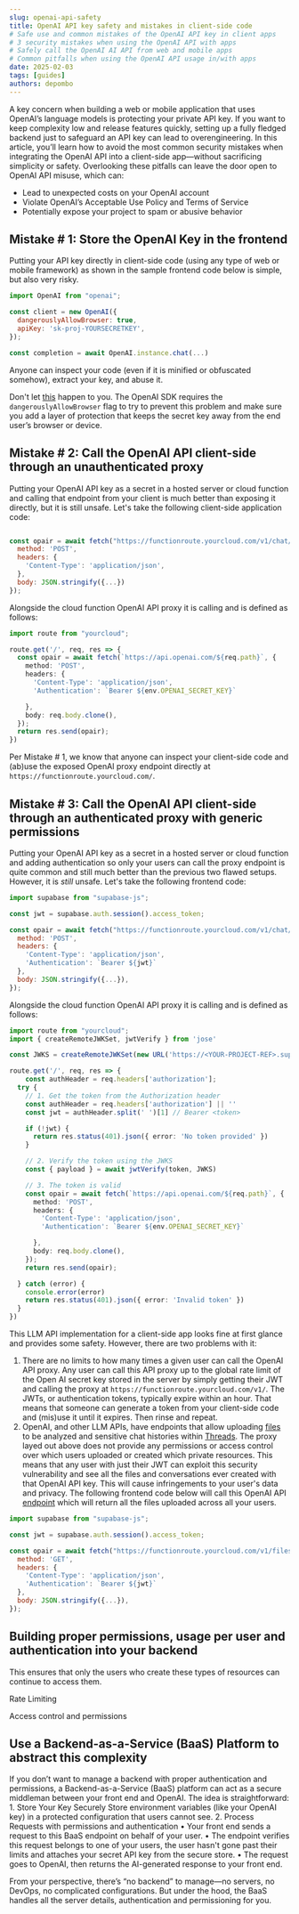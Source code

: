 ```yaml
---
slug: openai-api-safety
title: OpenAI API key safety and mistakes in client-side code
# Safe use and common mistakes of the OpenAI API key in client apps
# 3 security mistakes when using the OpenAI API with apps
# Safely call the OpenAI AI API from web and mobile apps
# Common pitfalls when using the OpenAI API usage in/with apps
date: 2025-02-03
tags: [guides]
authors: depombo
---
```


A key concern when building a web or mobile application that uses OpenAI’s language models is protecting your private API key. If you want to keep complexity low and release features quickly, setting up a fully fledged backend just to safeguard an API key can lead to overengineering. In this article, you’ll learn how to avoid the most common security mistakes when integrating the OpenAI API into a client-side app—without sacrificing simplicity or safety. Overlooking these pitfalls can leave the door open to OpenAI API misuse, which can:
 - Lead to unexpected costs on your OpenAI account
 - Violate OpenAI’s Acceptable Use Policy and Terms of Service
 - Potentially expose your project to spam or abusive behavior

## Mistake # 1: Store the OpenAI Key in the frontend

Putting your API key directly in client-side code (using any type of web or mobile framework) as shown in the sample frontend code below is simple, but also very risky.

```javascript title="client/openai.ts"
import OpenAI from "openai";

const client = new OpenAI({
  dangerouslyAllowBrowser: true,
  apiKey: 'sk-proj-YOURSECRETKEY',
});

const completion = await OpenAI.instance.chat(...)
```

<!--truncate-->

Anyone can inspect your code (even if it is minified or obfuscated somehow), extract your key, and abuse it. 

Don't let [this](https://community.openai.com/t/repeated-fraudulent-use-of-my-api-keys/510465/3) happen to you. The OpenAI SDK requires the `dangerouslyAllowBrowser` flag to try to prevent this problem and make sure you add a layer of protection that keeps the secret key away from the end user’s browser or device.

## Mistake # 2: Call the OpenAI API client-side through an unauthenticated proxy

Putting your OpenAI API key as a secret in a hosted server or cloud function and calling that endpoint from your client is much better than exposing it directly, but it is still unsafe. Let's take the following client-side application code:

```js title="client/openai.ts"

const opair = await fetch("https://functionroute.yourcloud.com/v1/chat/completions", {
  method: 'POST',
  headers: {
    'Content-Type': 'application/json',
  },
  body: JSON.stringify({...})
});

```

Alongside the cloud function OpenAI API proxy it is calling and is defined as follows:

```typescript title="cloud/function.ts"
import route from "yourcloud";

route.get('/', req, res => {
  const opair = await fetch(`https://api.openai.com/${req.path}`, {
    method: 'POST',
    headers: {
      'Content-Type': 'application/json',
      'Authentication': `Bearer ${env.OPENAI_SECRET_KEY}`

    },
    body: req.body.clone(),
  });
  return res.send(opair);
})

```

Per Mistake # 1, we know that anyone can inspect your client-side code and (ab)use the exposed OpenAI proxy endpoint directly at `https://functionroute.yourcloud.com/`.

## Mistake # 3: Call the OpenAI API client-side through an authenticated proxy with generic permissions

Putting your OpenAI API key as a secret in a hosted server or cloud function and adding authentication so only your users can call the proxy endpoint is quite common and still much better than the previous two flawed setups. However, it is *still* unsafe. Let's take the following frontend code:

```js title="client/openai.ts"
import supabase from "supabase-js";

const jwt = supabase.auth.session().access_token;

const opair = await fetch("https://functionroute.yourcloud.com/v1/chat/completion", {
  method: 'POST',
  headers: {
    'Content-Type': 'application/json',
    'Authentication': `Bearer ${jwt}`
  },
  body: JSON.stringify({...}),
});

```

Alongside the cloud function OpenAI API proxy it is calling and is defined as follows:

```typescript title="cloud/function.ts"
import route from "yourcloud";
import { createRemoteJWKSet, jwtVerify } from 'jose'

const JWKS = createRemoteJWKSet(new URL('https://<YOUR-PROJECT-REF>.supabase.co/auth/v1/.well-known/jwks.json'))

route.get('/', req, res => {
	const authHeader = req.headers['authorization'];
  try {
    // 1. Get the token from the Authorization header
    const authHeader = req.headers['authorization'] || ''
    const jwt = authHeader.split(' ')[1] // Bearer <token>

    if (!jwt) {
      return res.status(401).json({ error: 'No token provided' })
    }

    // 2. Verify the token using the JWKS
    const { payload } = await jwtVerify(token, JWKS)

    // 3. The token is valid
    const opair = await fetch(`https://api.openai.com/${req.path}`, {
      method: 'POST',
      headers: {
        'Content-Type': 'application/json',
        'Authentication': `Bearer ${env.OPENAI_SECRET_KEY}`

      },
      body: req.body.clone(),
    });
    return res.send(opair);

  } catch (error) {
    console.error(error)
    return res.status(401).json({ error: 'Invalid token' })
  }
})

```

This LLM API implementation for a client-side app looks fine at first glance and provides some safety. However, there are two problems with it:

1. There are no limits to how many times a given user can call the OpenAI API proxy. Any user can call this API proxy up to the global rate limit of the Open AI secret key stored in the server by simply getting their JWT and calling the proxy at `https://functionroute.yourcloud.com/v1/`. The JWTs, or authentication tokens, typically expire within an hour. That means that someone can generate a token from your client-side code and (mis)use it until it expires. Then rinse and repeat.
2. OpenAI, and other LLM APIs, have endpoints that allow uploading [files](https://platform.openai.com/docs/api-reference/files) to be analyzed and sensitive chat histories within [Threads](https://platform.openai.com/docs/api-reference/threads). The proxy layed out above does not provide any permissions or access control over which users uploaded or created which private resources. This means that any user with just their JWT can exploit this security vulnerability and see all the files and conversations ever created with that OpenAI API key. This will cause infringements to your user's data and privacy. The following frontend code below will call this OpenAI API [endpoint](https://platform.openai.com/docs/api-reference/files/list) which will return all the files uploaded across all your users.

```js title="vulnerability.ts"
import supabase from "supabase-js";

const jwt = supabase.auth.session().access_token;

const opair = await fetch("https://functionroute.yourcloud.com/v1/files", {
  method: 'GET',
  headers: {
    'Content-Type': 'application/json',
    'Authentication': `Bearer ${jwt}`
  },
  body: JSON.stringify({...}),
});

```

## Building proper permissions, usage per user and authentication into your backend

This ensures that only the users who create these types of resources can continue to access them.

Rate Limiting

Access control and permissions

## Use a Backend-as-a-Service (BaaS) Platform to abstract this complexity

If you don’t want to manage a backend with proper authentication and permissions, a Backend-as-a-Service (BaaS) platform can act as a secure middleman between your front end and OpenAI. The idea is straightforward:
	1.	Store Your Key Securely
Store environment variables (like your OpenAI key) in a protected configuration that users cannot see.
	2.	Process Requests with permissions and authentication
	•	Your front end sends a request to this BaaS endpoint on behalf of your user.
	•	The endpoint verifies this request belongs to one of your users, the user hasn't gone past their limits  and attaches your secret API key from the secure store.
	•	The request goes to OpenAI, then returns the AI-generated response to your front end.

From your perspective, there’s “no backend” to manage—no servers, no DevOps, no complicated configurations. But under the hood, the BaaS handles all the server details, authentication and permissioning for you.
